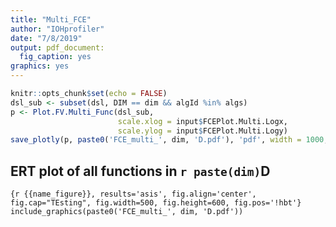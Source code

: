 ---
title: "Multi_FCE"
author: "IOHprofiler"
date: "7/8/2019"
output: pdf_document:
  fig_caption: yes
graphics: yes
---

```{r, include=FALSE}
knitr::opts_chunk$set(echo = FALSE)
dsl_sub <- subset(dsl, DIM == dim && algId %in% algs)
p <- Plot.FV.Multi_Func(dsl_sub,
                        scale.xlog = input$FCEPlot.Multi.Logx,
                        scale.ylog = input$FCEPlot.Multi.Logy)
save_plotly(p, paste0('FCE_multi_', dim, 'D.pdf'), 'pdf', width = 1000, height = 1200)
```
## ERT plot of all functions in `r paste(dim)`D 

```{r {{name_figure}}, results='asis', fig.align='center', fig.cap="TEsting", fig.width=500, fig.height=600, fig.pos='!hbt'}
include_graphics(paste0('FCE_multi_', dim, 'D.pdf'))
```